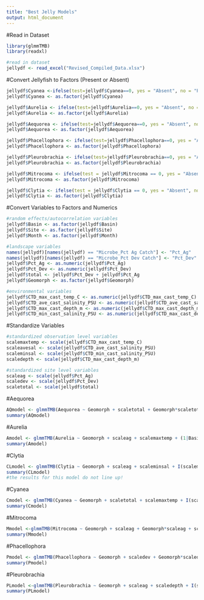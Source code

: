 ```yaml
---
title: "Best Jelly Models"
output: html_document
---
```


#Read in Dataset
```r
library(glmmTMB)
library(readxl)

#read in dataset 
jellydf <- read_excel("Revised_Compiled_Data.xlsx")
```

#Convert Jellyfish to Factors (Present or Absent)
```r
jellydf$Cyanea <-ifelse(test=jellydf$Cyanea==0, yes = "Absent", no = "Present")
jellydf$Cyanea <- as.factor(jellydf$Cyanea)

jellydf$Aurelia <- ifelse(test=jellydf$Aurelia==0, yes = "Absent", no = "Present")
jellydf$Aurelia <- as.factor(jellydf$Aurelia)

jellydf$Aequorea <- ifelse(test=jellydf$Aequorea==0, yes = "Absent", no = "Present")
jellydf$Aequorea <- as.factor(jellydf$Aequorea)

jellydf$Phacellophora <- ifelse(test=jellydf$Phacellophora==0, yes = "Absent", no = "Present")
jellydf$Phacellophora <- as.factor(jellydf$Phacellophora)

jellydf$Pleurobrachia <- ifelse(test=jellydf$Pleurobrachia==0, yes = "Absent", no = "Present")
jellydf$Pleurobrachia <- as.factor(jellydf$Pleurobrachia)

jellydf$Mitrocoma <- ifelse(test = jellydf$Mitrocoma == 0, yes = "Absent", no = "Present")
jellydf$Mitrocoma <- as.factor(jellydf$Mitrocoma)

jellydf$Clytia <- ifelse(test = jellydf$Clytia == 0, yes = "Absent", no = "Present")
jellydf$Clytia <- as.factor(jellydf$Clytia)
```

#Convert Variables to Factors and Numerics
```r
#random effects/autocorrelation variables
jellydf$Basin <- as.factor(jellydf$Basin)
jellydf$Site <- as.factor(jellydf$Site)
jellydf$Month <- as.factor(jellydf$Month)

#landscape variables
names(jellydf)[names(jellydf) == "Microbe_Pct Ag Catch"] <- "Pct_Ag"
names(jellydf)[names(jellydf) == "Microbe_Pct Dev Catch"] <- "Pct_Dev"
jellydf$Pct_Ag <- as.numeric(jellydf$Pct_Ag)
jellydf$Pct_Dev <- as.numeric(jellydf$Pct_Dev)
jellydf$total <- jellydf$Pct_Dev + jellydf$Pct_Ag 
jellydf$Geomorph <- as.factor(jellydf$Geomorph)

#environmental variables 
jellydf$CTD_max_cast_temp_C <- as.numeric(jellydf$CTD_max_cast_temp_C)
jellydf$CTD_ave_cast_salinity_PSU <- as.numeric(jellydf$CTD_ave_cast_salinity_PSU)
jellydf$CTD_max_cast_depth_m <- as.numeric(jellydf$CTD_max_cast_depth_m)
jellydf$CTD_min_cast_salinity_PSU <- as.numeric(jellydf$CTD_max_cast_depth_m)
```


#Standardize Variables 
```r
#standardized observation level variables 
scalemaxtemp <- scale(jellydf$CTD_max_cast_temp_C) 
scaleavesal <- scale(jellydf$CTD_ave_cast_salinity_PSU)
scaleminsal <- scale(jellydf$CTD_min_cast_salinity_PSU)
scaledepth <- scale(jellydf$CTD_max_cast_depth_m)

#standardized site level variables 
scaleag <- scale(jellydf$Pct_Ag)
scaledev <- scale(jellydf$Pct_Dev)
scaletotal <- scale(jellydf$total)
```

#Aequorea
```r
AQmodel <- glmmTMB(Aequorea ~ Geomorph + scaletotal + Geomorph*scaletotal + scalemaxtemp + I(scalemaxtemp^2) + scaleavesal + (1|Basin) + ar1(Month-1|Basin), data = jellydf, family = "binomial", na.action = "na.omit")
summary(AQmodel)
```

#Aurelia 
```r
Amodel <- glmmTMB(Aurelia ~ Geomorph + scaleag + scalemaxtemp + (1|Basin) + ar1(Month-1|Basin), data = jellydf, family = "binomial", na.action = "na.omit")
summary(Amodel)
```

#Clytia
```r
CLmodel <- glmmTMB(Clytia ~ Geomorph + scaleag + scaleminsal + I(scaleminsal^2) + scaledepth + (1|Basin) + ar1(Month-1|Basin), data = jellydf, family = "binomial", na.action = "na.omit")
summary(CLmodel)
#the results for this model do not line up!
```

#Cyanea 
```r
Cmodel <- glmmTMB(Cyanea ~ Geomorph + scaletotal + scalemaxtemp + I(scalemaxtemp^2) + scaledepth + (1|Basin) + ar1(Month-1|Basin), data = jellydf, family = "binomial", na.action = "na.omit")
summary(Cmodel)
```

#Mitrocoma 
```r
Mmodel <-glmmTMB(Mitrocoma ~ Geomorph + scaleag + Geomorph*scaleag + scalemaxtemp + scaleavesal + (1|Basin) + ar1(Month-1|Basin), data = jellydf, family = "binomial", na.action = "na.omit")
summary(Mmodel)
```

#Phacellophora
```r
Pmodel <- glmmTMB(Phacellophora ~ Geomorph + scaledev + Geomorph*scaledev + scalemaxtemp + I(scalemaxtemp^2) + scaleavesal + (1|Basin) + ar1(Month-1|Basin), data = jellydf, family = "binomial", na.action = "na.omit")
summary(Pmodel)
```

#Pleurobrachia 
```r
PLmodel <-glmmTMB(Pleurobrachia ~ Geomorph + scaleag + scaledepth + I(scaledepth^2) + scaleavesal + (1|Basin) + ar1(Month-1|Basin), data = jellydf, family = "binomial", na.action = "na.omit")
summary(PLmodel)
```

